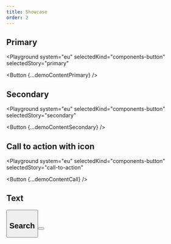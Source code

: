 ```yaml
---
title: Showcase
order: 2
---
```




## Primary

<Playground
  system="eu"
  selectedKind="components-button"
  selectedStory="primary"
>
  <Button {...demoContentPrimary} />
</Playground>

## Secondary

<Playground
  system="eu"
  selectedKind="components-button"
  selectedStory="secondary"
>
  <Button {...demoContentSecondary} />
</Playground>

## Call to action with icon

<Playground
  system="eu"
  selectedKind="components-button"
  selectedStory="call-to-action"
>
  <Button {...demoContentCall} />
</Playground>

## Text

<Playground system="eu" selectedKind="components-button" selectedStory="text">
  <Button {...demoContentGhost} />
</Playground>

## Search

<Playground system="eu" selectedKind="components-button" selectedStory="search">
  <Button {...demoContentSearch} />
</Playground>
